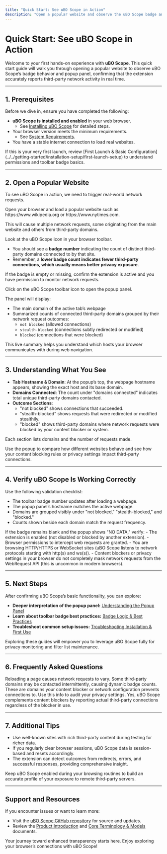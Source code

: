 ```yaml
---
title: "Quick Start: See uBO Scope in Action"
description: "Open a popular website and observe the uBO Scope badge and popup. This guide walks users through a fast workflow to confirm the extension is successfully reporting third-party connections, reinforcing value and first results immediately."
---
```


# Quick Start: See uBO Scope in Action

Welcome to your first hands-on experience with **uBO Scope**. This quick start guide will walk you through opening a popular website to observe uBO Scope’s badge behavior and popup panel, confirming that the extension accurately reports third-party network activity in real time.

---

## 1. Prerequisites

Before we dive in, ensure you have completed the following:

- **uBO Scope is installed and enabled** in your web browser.
  - See [Installing uBO Scope](../../getting-started/installation-setup/installation-instructions) for detailed steps.
- Your browser version meets the minimum requirements.
  - See [System Requirements](../../getting-started/installation-setup/system-requirements).
- You have a stable internet connection to load real websites.

<Check>
If this is your very first launch, review [First Launch & Basic Configuration](../../getting-started/installation-setup/first-launch-setup) to understand permissions and toolbar badge basics.
</Check>

---

## 2. Open a Popular Website

To see uBO Scope in action, we need to trigger real-world network requests.

<Steps>
<Step title="Navigate to a Well-Known Site">
Open your browser and load a popular website such as https://www.wikipedia.org or https://www.nytimes.com.

This will cause multiple network requests, some originating from the main website and others from third-party domains.
</Step>

<Step title="Watch the Toolbar Badge"> 
Look at the uBO Scope icon in your browser toolbar. 

- You should see a **badge number** indicating the count of distinct third-party domains connected to by that site.
- Remember, a **lower badge count indicates fewer third-party connections, which usually means better privacy exposure**.

If the badge is empty or missing, confirm the extension is active and you have permission to monitor network requests.
</Step>

<Step title="Open the uBO Scope Popup">
Click on the uBO Scope toolbar icon to open the popup panel.

The panel will display:
- The main domain of the active tab’s webpage
- Summarized counts of connected third-party domains grouped by their network request outcomes:
  - `not blocked` (allowed connections)
  - `stealth-blocked` (connections subtly redirected or modified)
  - `blocked` (connections that were blocked)

This live summary helps you understand which hosts your browser communicates with during web navigation.
</Step>
</Steps>

---

## 3. Understanding What You See

- **Tab Hostname & Domain**: At the popup’s top, the webpage hostname appears, showing the exact host and its base domain.
- **Domains Connected**: The count under "domains connected" indicates total unique third-party domains contacted.
- **Outcome Sections**:
  - "not blocked" shows connections that succeeded.
  - "stealth-blocked" shows requests that were redirected or modified stealthily.
  - "blocked" shows third-party domains where network requests were blocked by your content blocker or system.

Each section lists domains and the number of requests made.

<Tip>
Use the popup to compare how different websites behave and see how your content blocking rules or privacy settings impact third-party connections.
</Tip>

---

## 4. Verify uBO Scope Is Working Correctly

Use the following validation checklist:

- The toolbar badge number updates after loading a webpage.
- The popup panel’s hostname matches the active webpage.
- Domains are grouped visibly under "not blocked," "stealth-blocked," and "blocked."
- Counts shown beside each domain match the request frequency.

<Warning>
If the badge remains blank and the popup shows "NO DATA," verify:
- The extension is enabled (not disabled or blocked by another extension).
- Browser permissions to intercept web requests are granted.
- You are browsing HTTP/HTTPS or WebSocket sites (uBO Scope listens to network protocols starting with http(s) and ws(s)).
- Content blockers or privacy settings in your browser do not completely mask network requests from the WebRequest API (this is uncommon in modern browsers).
</Warning>

---

## 5. Next Steps

After confirming uBO Scope’s basic functionality, you can explore:

- **Deeper interpretation of the popup panel:** [Understanding the Popup Panel](../../guides/interpreting-results/understanding-popup)
- **Learn about toolbar badge best practices:** [Badge Logic & Best Practices](../../guides/interpreting-results/badge-logic-best-practices)
- **Troubleshoot common setup issues:** [Troubleshooting Installation & First Use](../../getting-started/first-use-validation/troubleshooting-setup)

Exploring these guides will empower you to leverage uBO Scope fully for privacy monitoring and filter list maintenance.

---

## 6. Frequently Asked Questions

<AccordionGroup title="FAQs About Quick Start">
<Accordion title="Why does the badge number sometimes change when I reload a page?">
Reloading a page causes network requests to vary. Some third-party domains may be contacted intermittently, causing dynamic badge counts.
</Accordion>
<Accordion title="What if I see unexpected domains in the blocked or stealth-blocked sections?">
These are domains your content blocker or network configuration prevents connections to. Use this info to audit your privacy settings.
</Accordion>
<Accordion title="Can I use uBO Scope alongside my content blocker?">
Yes, uBO Scope complements content blockers by reporting actual third-party connections regardless of the blocker in use.
</Accordion>
</AccordionGroup>

---

## 7. Additional Tips

- Use well-known sites with rich third-party content during testing for richer data.
- If you regularly clear browser sessions, uBO Scope data is session-based and resets accordingly.
- The extension can detect outcomes from redirects, errors, and successful responses, providing comprehensive insight.

<Tip>
Keep uBO Scope enabled during your browsing routines to build an accurate profile of your exposure to remote third-party servers.
</Tip>

---

## Support and Resources

If you encounter issues or want to learn more:

- Visit the [uBO Scope GitHub repository](https://github.com/gorhill/uBO-Scope) for source and updates.
- Review the [Product Introduction](../../overview/getting-started-core-value/product-what-why) and [Core Terminology & Models](../../overview/core-concepts-architecture/terminology-core-concepts) documents.

Your journey toward enhanced transparency starts here. Enjoy exploring your browser’s connections with uBO Scope!
